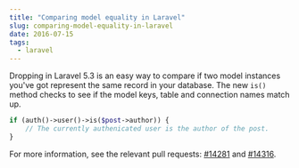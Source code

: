 ```yaml
---
title: "Comparing model equality in Laravel"
slug: comparing-model-equality-in-laravel
date: 2016-07-15
tags:
  - laravel
---
```


Dropping in Laravel 5.3 is an easy way to compare if two model instances you've got represent the same record in your database. The new `is()` method checks to see if the model keys, table and connection names match up.

```php
if (auth()->user()->is($post->author)) {
    // The currently authenicated user is the author of the post.
}
```

For more information, see the relevant pull requests: [#14281](https://github.com/laravel/framework/pull/14281) and [#14316](https://github.com/laravel/framework/pull/14316).
